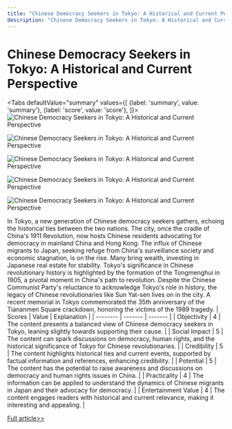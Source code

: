 ```yaml
---
title: "Chinese Democracy Seekers in Tokyo: A Historical and Current Perspective"
description: "Chinese Democracy Seekers in Tokyo: A Historical and Current Perspective"
---
```



# Chinese Democracy Seekers in Tokyo: A Historical and Current Perspective


<Tabs
	defaultValue="summary"
	values={[
	{label: 'summary', value: 'summary'},
	{label: 'score', value: 'score'},
]}>
<TabItem value="summary">
<img
  src="https://image.informedainews.com/2024/06/Pol-B4s-1717722852-0.jpg"
  alt="Chinese Democracy Seekers in Tokyo: A Historical and Current Perspective"
/>

<img
  src="https://image.informedainews.com/2024/06/Pol-GLg-1717722852-1.jpg"
  alt="Chinese Democracy Seekers in Tokyo: A Historical and Current Perspective"
/>

<img
  src="https://image.informedainews.com/2024/06/Pol-mPQ-1717722852-2.jpg"
  alt="Chinese Democracy Seekers in Tokyo: A Historical and Current Perspective"
/>

<img
  src="https://image.informedainews.com/2024/06/Pol-tDx-1717722852-3.jpg"
  alt="Chinese Democracy Seekers in Tokyo: A Historical and Current Perspective"
/>

<img
  src="https://image.informedainews.com/2024/06/Pol-mlT-1717722852-4.jpg"
  alt="Chinese Democracy Seekers in Tokyo: A Historical and Current Perspective"
/>



In Tokyo, a new generation of Chinese democracy seekers gathers, echoing the historical ties between the two nations. The city, once the cradle of China's 1911 Revolution, now hosts Chinese residents advocating for democracy in mainland China and Hong Kong. The influx of Chinese migrants to Japan, seeking refuge from China's surveillance society and economic stagnation, is on the rise. Many bring wealth, investing in Japanese real estate for stability. Tokyo's significance in Chinese revolutionary history is highlighted by the formation of the Tongmenghui in 1905, a pivotal moment in China's path to revolution. Despite the Chinese Communist Party's reluctance to acknowledge Tokyo's role in history, the legacy of Chinese revolutionaries like Sun Yat-sen lives on in the city. A recent memorial in Tokyo commemorated the 35th anniversary of the Tiananmen Square crackdown, honoring the victims of the 1989 tragedy.
</TabItem>
<TabItem value="score">
	| Scores     | Value   | Explanation |
	| -------- | ------- | ------- |
	| Objectivity  | 4    | The content presents a balanced view of Chinese democracy seekers in Tokyo, leaning slightly towards supporting their cause.    |
	| Social Impact | 5     | The content can spark discussions on democracy, human rights, and the historical significance of Tokyo for Chinese revolutionaries.    |
	| Credibility    | 5    | The content highlights historical ties and current events, supported by factual information and references, enhancing credibility.    |
	| Potential    | 5    | The content has the potential to raise awareness and discussions on democracy and human rights issues in China.    |
	| Practicality    | 4    | The information can be applied to understand the dynamics of Chinese migrants in Japan and their advocacy for democracy.    |
	| Entertainment Value    | 4    | The content engages readers with historical and current relevance, making it interesting and appealing.    |
</TabItem>
</Tabs>

[Full article>>](https://asia.nikkei.com/Editor-s-Picks/China-up-close/Analysis-A-new-generation-of-Chinese-democracy-seekers-gathers-in-Tokyo)
